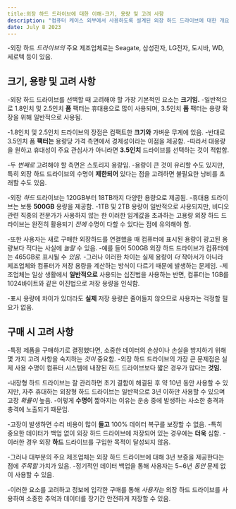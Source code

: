 ```yaml
---
title:외장 하드 드라이브에 대한 이해-크기, 용량 및 고려 사항
description: "컴퓨터 케이스 외부에서 사용하도록 설계된 외장 하드 드라이브에 대한 개요를 제공. 외장 하드 드라이브를 사용하면 저장 장치를 별도로 편리하게 휴대할 수 있음"
date: July 8 2023
---
```


-외장 하드 _드라이브의_ 주요 제조업체로는 Seagate, 삼성전자, LG전자, 도시바, WD, 세로텍 등이 있음.

## 크기, 용량 및 고려 사항

-외장 하드 드라이브를 선택할 때 고려해야 할 가장 기본적인 요소는 **크기임.** -일반적으로 1.8인치 및 2.5인치 **폼** 팩터는 휴대용으로 많이 사용되며, 3.5인치 **폼** 팩터는 용량 확장을 위해 일반적으로 사용됨.

-1.8인치 및 2.5인치 드라이브의 장점은 컴팩트한 **크기와** 가벼운 무게에 있음. -반대로 3.5인치 폼 **팩터는** 용량당 가격 측면에서 경제성이라는 이점을 제공함. -따라서 대용량을 원하고 휴대성이 주요 관심사가 아니라면 **3.5인치** 드라이브를 선택하는 것이 적합함.

-두 _번째로_ 고려해야 할 측면은 스토리지 용량임. -용량이 큰 것이 유리할 수도 있지만, 특히 외장 하드 드라이브의 수명이 **제한되어** 있다는 점을 고려하면 불필요한 낭비를 초래할 수도 있음.

-외장 _하드_ 드라이브는 120GB부터 18TB까지 다양한 용량으로 제공됨. -휴대용 드라이브는 보통 **500GB** 용량을 제공함.
-1TB 및 2TB 용량이 일반적으로 사용되지만, 비디오 관련 직종의 전문가가 사용하지 않는 한 이러한 임계값을 초과하는 고용량 외장 하드 드라이브는 완전히 활용되기 _전에_ 수명이 다할 수 있다는 점에 유의해야 함.

-또한 사용자는 새로 구매한 외장하드를 연결했을 때 컴퓨터에 표시된 용량이 광고된 용량보다 적다는 사실에 _놀랄_ 수 있음. -예를 들어 500GB 외장 하드 드라이브가 컴퓨터에는 465GB로 표시될 수 _있음._ -그러나 이러한 차이는 실제 용량이 _더_ 작아서가 아니라 제조업체와 컴퓨터가 저장 용량을 계산하는 방식이 다르기 때문에 발생하는 문제임. -제조업체는 일상 생활에서 **일반적으로** 사용되는 십진법을 사용하는 반면, 컴퓨터는 1GB를 1024바이트와 같은 이진법으로 저장 용량을 인식함.

-표시 용량에 차이가 있더라도 **실제** 저장 용량은 줄어들지 않으므로 사용자는 걱정할 필요가 없음.

## 구매 시 고려 사항

-특정 제품을 구매하기로 결정했다면, 소중한 데이터의 손상이나 손실을 방지하기 위해 몇 가지 고려 사항을 숙지하는 _것이_ 중요함. -외장 하드 드라이브의 가장 큰 문제점은 실제 사용 수명이 컴퓨터 시스템에 내장된 하드 드라이브보다 짧은 경우가 많다는 **것임.**

-내장형 하드 드라이브는 잘 관리하면 초기 결함이 해결된 후 약 10년 동안 사용할 수 있지만, 자주 휴대하는 외장형 하드 드라이브는 일반적으로 3년 이하만 사용할 수 있으며 고장 _확률이_ 높음. -이렇게 **수명이** 짧아지는 이유는 운송 중에 발생하는 사소한 충격과 충격에 노출되기 때문임.

-고장이 발생하면 수리 비용이 많이 **들고** 100% 데이터 복구를 보장할 수 없음. -특히 중요한 데이터가 백업 없이 외장 하드 드라이브에 저장되어 있는 경우에는 **더욱** 심함. -이러한 경우 외장 **하드** 드라이브를 구입한 목적이 달성되지 않음.

-그러나 대부분의 주요 제조업체는 외장 하드 드라이브에 대해 3년 보증을 제공한다는 점에 _주목할_ 가치가 있음. -정기적인 데이터 백업을 통해 사용자는 5~6년 _동안_ 문제 없이 사용할 수 있음.

-이러한 요소를 고려하고 정보에 입각한 구매를 통해 _사용자는_ 외장 하드 드라이브를 사용하여 소중한 추억과 데이터를 장기간 안전하게 저장할 수 있음.
